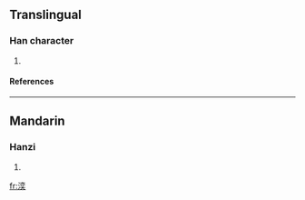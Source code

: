 ==Translingual==
===Han character===
{{Han char|rn=85|rad=水|as=09|sn=12|four=|canj=水卜金大 (EYCK), X水卜金大 (XEYCK)}}
# {{defn|Han|sort=水09}}
====References====
{{Han ref|kx=0637.120|dkj=17843|dj=1044.100|hdz=31684.020|uh=6E59|ud=28249}}

----
==Mandarin==
===Hanzi===
{{cmn-hanzi|pin=[[yì]] (yi4)|wg=i<sup>4</sup>}}
# {{defn|Mandarin}}

[[fr:湙]]